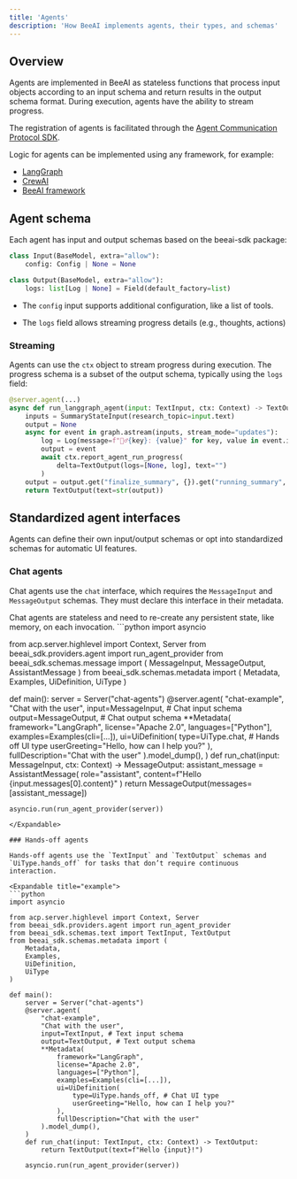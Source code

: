 ```yaml
---
title: 'Agents'
description: 'How BeeAI implements agents, their types, and schemas'
---
```


## Overview

Agents are implemented in BeeAI as stateless functions that process input objects according to an input schema and return results in the output schema format. During execution, agents have the ability to stream progress.

The registration of agents is facilitated through the [Agent Communication Protocol SDK](/acp/pre-alpha/introduction).

Logic for agents can be implemented using any framework, for example:
- [LangGraph](https://www.langchain.com/langgraph)
- [CrewAI](https://www.crewai.com/)
- [BeeAI framework](https://i-am-bee.github.io/beeai-framework/)

## Agent schema

Each agent has input and output schemas based on the beeai-sdk package:

```python
class Input(BaseModel, extra="allow"):
    config: Config | None = None

class Output(BaseModel, extra="allow"):
    logs: list[Log | None] = Field(default_factory=list)
```

- The `config` input supports additional configuration, like a list of tools. 

- The `logs` field allows streaming progress details (e.g., thoughts, actions)

### Streaming

Agents can use the `ctx` object to stream progress during execution. The progress schema is a subset of the output schema, typically using the `logs` field:

```python
@server.agent(...)
async def run_langgraph_agent(input: TextInput, ctx: Context) -> TextOutput:
    inputs = SummaryStateInput(research_topic=input.text)
    output = None
    async for event in graph.astream(inputs, stream_mode="updates"):
        log = Log(message=f"🚶‍♂️{key}: {value}" for key, value in event.items())
        output = event
        await ctx.report_agent_run_progress(
            delta=TextOutput(logs=[None, log], text="")
        )
    output = output.get("finalize_summary", {}).get("running_summary", None)
    return TextOutput(text=str(output))
```

## Standardized agent interfaces

Agents can define their own input/output schemas or opt into standardized schemas for automatic UI features.

### Chat agents

Chat agents use the `chat` interface, which requires the `MessageInput` and `MessageOutput` schemas. They must declare this interface in their metadata.

<Note> 
    Chat agents are stateless and need to re-create any persistent state, like memory, on each invocation.
</Note> 

<Expandable title="example">
```python
import asyncio

from acp.server.highlevel import Context, Server
from beeai_sdk.providers.agent import run_agent_provider
from beeai_sdk.schemas.message import (
    MessageInput,
    MessageOutput,
    AssistantMessage
)
from beeai_sdk.schemas.metadata import (
    Metadata,
    Examples,
    UiDefinition,
    UiType
)

def main():
    server = Server("chat-agents")
    @server.agent(
        "chat-example",
        "Chat with the user",
        input=MessageInput, # Chat input schema
        output=MessageOutput, # Chat output schema
        **Metadata(
            framework="LangGraph",
            license="Apache 2.0",
            languages=["Python"],
            examples=Examples(cli=[...]),
            ui=UiDefinition(
                type=UiType.chat, # Hands off UI type
                userGreeting="Hello, how can I help you?"
            ),
            fullDescription="Chat with the user"
        ).model_dump(),
    )
    def run_chat(input: MessageInput, ctx: Context) -> MessageOutput:
        assistant_message = AssistantMessage(
            role="assistant",
            content=f"Hello {input.messages[0].content}"
        )
        return MessageOutput(messages=[assistant_message])

    asyncio.run(run_agent_provider(server))
```
</Expandable>

### Hands-off agents

Hands-off agents use the `TextInput` and `TextOutput` schemas and `UiType.hands_off` for tasks that don’t require continuous interaction.

<Expandable title="example">
```python
import asyncio

from acp.server.highlevel import Context, Server
from beeai_sdk.providers.agent import run_agent_provider
from beeai_sdk.schemas.text import TextInput, TextOutput
from beeai_sdk.schemas.metadata import (
    Metadata,
    Examples,
    UiDefinition,
    UiType
)

def main():
    server = Server("chat-agents")
    @server.agent(
        "chat-example",
        "Chat with the user",
        input=TextInput, # Text input schema
        output=TextOutput, # Text output schema
        **Metadata(
            framework="LangGraph",
            license="Apache 2.0",
            languages=["Python"],
            examples=Examples(cli=[...]),
            ui=UiDefinition(
                type=UiType.hands_off, # Chat UI type
                userGreeting="Hello, how can I help you?"
            ),
            fullDescription="Chat with the user"
        ).model_dump(),
    )
    def run_chat(input: TextInput, ctx: Context) -> TextOutput:
        return TextOutput(text=f"Hello {input}!")

    asyncio.run(run_agent_provider(server))
```
</Expandable>
